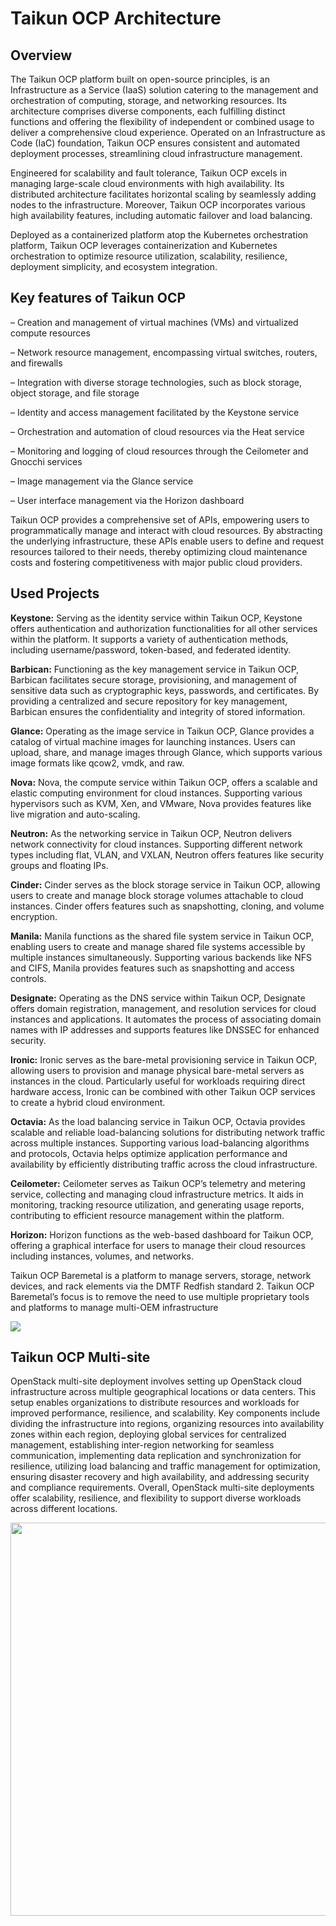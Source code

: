 # Taikun OCP Architecture

## **Overview**

The Taikun OCP platform built on open-source principles, is an Infrastructure as a Service (IaaS) solution catering to the management and orchestration of computing, storage, and networking resources. Its architecture comprises diverse components, each fulfilling distinct functions and offering the flexibility of independent or combined usage to deliver a comprehensive cloud experience. Operated on an Infrastructure as Code (IaC) foundation, Taikun OCP ensures consistent and automated deployment processes, streamlining cloud infrastructure management.

Engineered for scalability and fault tolerance, Taikun OCP excels in managing large-scale cloud environments with high availability. Its distributed architecture facilitates horizontal scaling by seamlessly adding nodes to the infrastructure. Moreover, Taikun OCP incorporates various high availability features, including automatic failover and load balancing.

Deployed as a containerized platform atop the Kubernetes orchestration platform, Taikun OCP leverages containerization and Kubernetes orchestration to optimize resource utilization, scalability, resilience, deployment simplicity, and ecosystem integration.

## **Key features of Taikun OCP**

– Creation and management of virtual machines (VMs) and virtualized compute resources

– Network resource management, encompassing virtual switches, routers, and firewalls

– Integration with diverse storage technologies, such as block storage, object storage, and file storage

– Identity and access management facilitated by the Keystone service

– Orchestration and automation of cloud resources via the Heat service

– Monitoring and logging of cloud resources through the Ceilometer and Gnocchi services

– Image management via the Glance service

– User interface management via the Horizon dashboard

Taikun OCP provides a comprehensive set of APIs, empowering users to programmatically manage and interact with cloud resources. By abstracting the underlying infrastructure, these APIs enable users to define and request resources tailored to their needs, thereby optimizing cloud maintenance costs and fostering competitiveness with major public cloud providers.

## **Used Projects**

**Keystone:** Serving as the identity service within Taikun OCP, Keystone offers authentication and authorization functionalities for all other services within the platform. It supports a variety of authentication methods, including username/password, token-based, and federated identity.

**Barbican:** Functioning as the key management service in Taikun OCP, Barbican facilitates secure storage, provisioning, and management of sensitive data such as cryptographic keys, passwords, and certificates. By providing a centralized and secure repository for key management, Barbican ensures the confidentiality and integrity of stored information.

**Glance:** Operating as the image service in Taikun OCP, Glance provides a catalog of virtual machine images for launching instances. Users can upload, share, and manage images through Glance, which supports various image formats like qcow2, vmdk, and raw.

**Nova:** Nova, the compute service within Taikun OCP, offers a scalable and elastic computing environment for cloud instances. Supporting various hypervisors such as KVM, Xen, and VMware, Nova provides features like live migration and auto-scaling.

**Neutron:** As the networking service in Taikun OCP, Neutron delivers network connectivity for cloud instances. Supporting different network types including flat, VLAN, and VXLAN, Neutron offers features like security groups and floating IPs.

**Cinder:** Cinder serves as the block storage service in Taikun OCP, allowing users to create and manage block storage volumes attachable to cloud instances. Cinder offers features such as snapshotting, cloning, and volume encryption.

**Manila:** Manila functions as the shared file system service in Taikun OCP, enabling users to create and manage shared file systems accessible by multiple instances simultaneously. Supporting various backends like NFS and CIFS, Manila provides features such as snapshotting and access controls.

**Designate:** Operating as the DNS service within Taikun OCP, Designate offers domain registration, management, and resolution services for cloud instances and applications. It automates the process of associating domain names with IP addresses and supports features like DNSSEC for enhanced security.

**Ironic:** Ironic serves as the bare-metal provisioning service in Taikun OCP, allowing users to provision and manage physical bare-metal servers as instances in the cloud. Particularly useful for workloads requiring direct hardware access, Ironic can be combined with other Taikun OCP services to create a hybrid cloud environment.

**Octavia:** As the load balancing service in Taikun OCP, Octavia provides scalable and reliable load-balancing solutions for distributing network traffic across multiple instances. Supporting various load-balancing algorithms and protocols, Octavia helps optimize application performance and availability by efficiently distributing traffic across the cloud infrastructure.

**Ceilometer:** Ceilometer serves as Taikun OCP’s telemetry and metering service, collecting and managing cloud infrastructure metrics. It aids in monitoring, tracking resource utilization, and generating usage reports, contributing to efficient resource management within the platform.

**Horizon:** Horizon functions as the web-based dashboard for Taikun OCP, offering a graphical interface for users to manage their cloud resources including instances, volumes, and networks.

Taikun OCP Baremetal is a platform to manage servers, storage, network devices, and rack elements via the DMTF Redfish standard 2. Taikun OCP Baremetal’s focus is to remove the need to use multiple proprietary tools and platforms to manage multi-OEM infrastructure

![](https://lh7-us.googleusercontent.com/31IN8Rku9yo5-f-Hh3nsrR7DPi7w6N3zvfjVp-ieh3pMHPZsJHeeSspayK2sNWlKphStUh8LziMyEJrQmgDz1xkJ58QJdooNOdriWILAdw0zimHIDNr5oNAg3KfvwUlmWwz1OyjcS1TyVnVyVgJV5W8)

## Taikun OCP Multi-site

OpenStack multi-site deployment involves setting up OpenStack cloud infrastructure across multiple geographical locations or data centers. This setup enables organizations to distribute resources and workloads for improved performance, resilience, and scalability. Key components include dividing the infrastructure into regions, organizing resources into availability zones within each region, deploying global services for centralized management, establishing inter-region networking for seamless communication, implementing data replication and synchronization for resilience, utilizing load balancing and traffic management for optimization, ensuring disaster recovery and high availability, and addressing security and compliance requirements. Overall, OpenStack multi-site deployments offer scalability, resilience, and flexibility to support diverse workloads across different locations.

<img height="629" width="1024" src="https://b3662572.smushcdn.com/3662572/wp-content/uploads/2024/04/STS-multi_site.drawio-1-1024x629.png?lossy=2&strip=1&webp=1" />